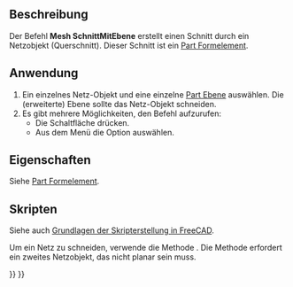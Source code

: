 <languages/>

{{Docnav
|[[Mesh_TrimByPlane/de|MitEbeneBeschneiden]]
|[[Mesh_CrossSections/de|Schnittkonturen]]
|[[Mesh_Workbench/de|Mesh]]
|IconL=Mesh_TrimByPlane.svg
|IconR=Mesh_CrossSections.svg
|IconC=Workbench_Mesh.svg
}}

{{GuiCommand/de
|Name=Mesh SectionByPlane
|Name/de=Mesh SchnittMitEbene
|MenuLocation=Netze → Schneiden → Schnittlinie aus Netz und Ebene erstellen
|Workbenches=[[Mesh_Workbench/de|Mesh]]
|SeeAlso=[[Mesh_CrossSections/de|Mesh Schnittkonturen]]
}}

<span id="Description"></span>
==Beschreibung==

Der Befehl '''Mesh SchnittMitEbene''' erstellt einen Schnitt durch ein Netzobjekt (Querschnitt). Dieser Schnitt ist ein  [[Part_Feature/de|Part Formelement]].

<span id="Usage"></span>
==Anwendung==

# Ein einzelnes Netz-Objekt und eine einzelne [[Part_Primitives/de|Part Ebene]] auswählen. Die (erweiterte) Ebene sollte das Netz-Objekt schneiden.
# Es gibt mehrere Möglichkeiten, den Befehl aufzurufen:
#* Die Schaltfläche {{Button|[[Image:Mesh_SectionByPlane.svg|16px]] [[Mesh_SectionByPlane/de|Schnitt mit Ebene]]}} drücken.
#* Aus dem Menü die Option {{MenuCommand|Netze → Schneiden → [[Image:Mesh_SectionByPlane.svg|16px]] Schnitt mit Ebene}} auswählen.

<span id="Properties"></span>
==Eigenschaften==

Siehe [[Part_Feature/de|Part Formelement]].

<span id="Scripting"></span>
==Skripten==

Siehe auch [[FreeCAD_Scripting_Basics/de|Grundlagen der Skripterstellung in FreeCAD]].

Um ein Netz zu schneiden, verwende die Methode {{incode|Schnitt}}. Die Methode erfordert ein zweites Netzobjekt, das nicht planar sein muss.

{{Code|code=
import FreeCAD as App
import Mesh
import Part

# Create a non-parametric box-shaped mesh:
msh = App.ActiveDocument.addObject("Mesh::Feature", "Mesh")
msh.Mesh = Mesh.createBox(30, 40, 50)
msh.ViewObject.DisplayMode = "Flat Lines"

# Create a planar mesh from 3 points:
p1 = App.Vector(-20, -60, 0)
p2 = App.Vector(65, 25, 0)
p3 = App.Vector(-20, 25, 0)
msh_plane = Mesh.Mesh([p1, p2, p3])

# Find the section loops (each loop is a list of points):
loops = msh.Mesh.section(msh_plane)

# Show the loop polygon:
Part.show(Part.makePolygon(loops[0]))
}}


{{Docnav
|[[Mesh_TrimByPlane/de|MitEbeneBeschneiden]]
|[[Mesh_CrossSections/de|Schnittkonturen]]
|[[Mesh_Workbench/de|Mesh]]
|IconL=Mesh_TrimByPlane.svg
|IconR=Mesh_CrossSections.svg
|IconC=Workbench_Mesh.svg
}}

{{Mesh Tools navi{{#translation:}}}}
{{Userdocnavi{{#translation:}}}}